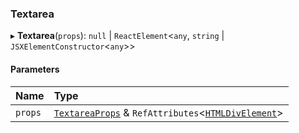 ### Textarea

▸ **Textarea**(`props`): `null` \| `ReactElement`\<`any`, `string` \| `JSXElementConstructor`\<`any`\>\>

#### Parameters

| Name    | Type                                                                                                                                                |
| :------ | :-------------------------------------------------------------------------------------------------------------------------------------------------- |
| `props` | [`TextareaProps`](/components/textarea/props.md) & `RefAttributes`\<[`HTMLDivElement`](https://developer.mozilla.org/docs/Web/API/HTMLDivElement)\> |
